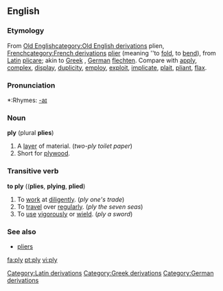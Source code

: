 ==English==
===Etymology===
{{webster}}

From [[w:Old English language|Old English]][[category:Old English derivations]] plien, [[w:French language|French]][[category:French derivations]] [[plier]] (meaning ''to [[fold]], to [[bend]]), from [[w:Latin|Latin]][[Category:Latin derivations]] [[plicare]]; akin to [[w:Greek language|Greek]][[Category:Greek derivations]] , [[w:German language|German]][[Category:German derivations]] [[flechten]]. Compare with [[apply]], [[complex]], [[display]], [[duplicity]], [[employ]], [[exploit]], [[implicate]], [[plait]], [[pliant]], [[flax]].

===Pronunciation===
*:Rhymes: [[Rhymes:English:-aɪ|-aɪ]]

===Noun===
'''ply''' (plural '''plies''')

# A [[layer]] of material. (''two-ply toilet paper'')
# Short for [[plywood]].

===Transitive verb===
'''to ply''' (('''plies''', '''plying''', '''plied''')

# To [[work]] at [[diligent]]ly.  (''ply one's trade'')
# To [[travel]] over [[regular]]ly. (''ply the seven seas'')
# To [[use]] [[vigorous]]ly or [[wield]]. (''ply a sword'')

===See also===
*[[pliers]]

[[fa:ply]]
[[pt:ply]]
[[vi:ply]]
